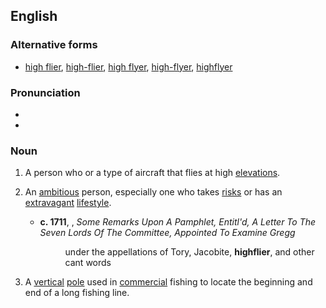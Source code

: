 {{also|high-flier|high flier}}
==English==

===Alternative forms===
* [[high flier]], [[high-flier]], [[high flyer]], [[high-flyer]], [[highflyer]]

===Pronunciation===
* {{IPA|en|/haɪˈflaɪə(ɹ)/}}
* {{audio|en|en-au-highflier.ogg|Audio (AU)}}

===Noun===
{{en-noun}}

# A person who or a type of aircraft that flies at high [[elevation]]s.
# {{lb|en|idiomatic}} An [[ambitious]] person, especially one who takes [[risk]]s or has an [[extravagant]] [[lifestyle]].
#* '''c. 1711''', {{w|Jonathan Swift}}, ''Some Remarks Upon A Pamphlet, Entitl'd, A Letter To The Seven Lords Of The Committee, Appointed To Examine Gregg''
#*: under the appellations of Tory, Jacobite, '''highflier''', and other cant words
# {{lb|en|fishing}} A [[vertical]] [[pole]] used in [[commercial]] fishing to locate the beginning and end of a long fishing line.